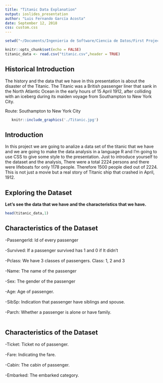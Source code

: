 ```yaml
---
title: "Titanic Data Explanation"
output: ioslides_presentation
author: "Luis Fernando García Acosta"
date: September 12, 2018
css: custom.css
---
```


```r

setwd("~/Documents/Ingenieria de Software/Ciencia de Datos/First Project")
```

```r
knitr::opts_chunk$set(echo = FALSE)
titanic_data <- read.csv("titanic.csv",header = TRUE)
```

## Historical Introduction 
The history and the data that we have in this presentation is about the disaster of the Titanic. The Titanic was a British passenger liner that sank in the North Atlantic Ocean in the early hours of 15 April 1912, after colliding with an iceberg during its maiden voyage from Southampton to New York City.

Route:	Southampton to New York City

```r
   knitr::include_graphics('./Titanic.jpg')
```

## Introduction
In this project we are going to analize a data set of the titanic that we have and we are going to make the data analysis in a language R and I'm going to use CSS to give some style to the presentation.
Just to introduce yourself to the dataset and the analysis, There were a total 2224 persons and there were lifeboats for only 1178 people. Therefore 1500 people died out of 2224. This is not just a movie but a real story of Titanic ship that crashed in April, 1912.

## Exploring the Dataset
<strong>Let's see the data that we have and the characteristics that we have.</strong>
```r
head(titanic_data,1)
```

## Characteristics of the Dataset
  -PassengerId: Id of every passenger</br></br>
  -Survived: If a passenger survived has 1 and 0 if It didn't</br></br>
  -Pclass: We have 3 classes of passengers. Class: 1, 2 and 3</br></br>
  -Name: The name of the passenger</br></br>
  -Sex: The gender of the passenger</br></br>
  -Age: Age of passenger.</br></br>
  -SibSp: Indication that passenger have siblings and spouse.</br></br>
  -Parch: Whether a passenger is alone or have family.</br></br>

## Characteristics of the Dataset
  -Ticket: Ticket no of passenger.</br></br>
  -Fare: Indicating the fare.</br></br>
  -Cabin: The cabin of passenger.</br></br>
  -Embarked: The embarked category.</br></br>

  


